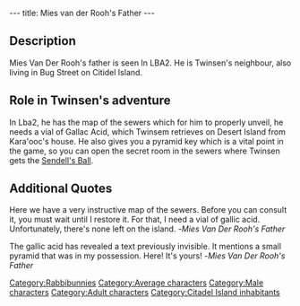 ---
title: Mies van der Rooh's Father
---

{{Character|
Name=Mies van der Rooh's Father|
Image=Mies_Van_Der_Rooh's_Father.JPG|
Race=[[Rabbibunny]]|
Gender=Male|
Size=Medium|
Age=Adult}}



==Description==

Mies Van Der Rooh's father is seen In LBA2. He is Twinsen's neighbour, also living in Bug Street on Citidel Island.

==Role in Twinsen's adventure==

In Lba2, he has the map of the sewers which for him to properly unveil, he needs a vial of Gallac Acid, which Twinsem retrieves on Desert Island from Kara'ooc's house. He also gives you a pyramid key which is a vital point in the game, so you can open the secret room in the sewers where Twinsen gets the [[Sendell's Ball]].

==Additional Quotes==

Here we have a very instructive map of the sewers. Before you can consult it, you must wait until I restore it. For that, I need a vial of gallic acid. Unfortunately, there's none left on the island.
-''Mies Van Der Rooh's Father''

The gallic acid has revealed a text previously invisible. It mentions a small pyramid that was in my possession. Here! It's yours!
-''Mies Van Der Rooh's Father''


[[Category:Rabbibunnies]]
[[Category:Average characters]]
[[Category:Male characters]]
[[Category:Adult characters]]
[[Category:Citadel Island inhabitants]]